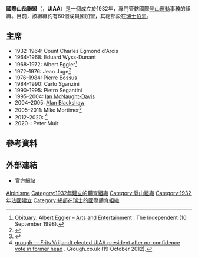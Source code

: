 {{Infobox Organization
|name = 國際山岳聯盟<br>Union Internationale des Associations d'Alpinisme
|image_border =
|size =
|caption = 
|motto =
|type = 體育組織
|formation = 1932年
|headquarters = {{flagicon|SUI}} [[伯恩|伯恩]]
|membership = 
|leader_title = 主席
|leader_name ={{flagicon|USA}} Stephanie Stettbacher
|website = [http://www.theuiaa.org/ 官方網站]
}}

'''國際山岳聯盟'''（{{lang|fr|Union Internationale des Associations d'Alpinisme}}，'''UIAA'''）是一個成立於1932年，專門管轄國際[[登山運動|登山運動]]事務的組織。目前，該組織約有60個成員國加盟，其總部設在[[瑞士|瑞士]][[伯恩|伯恩]]。

==主席==
*1932–1964: Count Charles Egmond d'Arcis
*1964–1968: Eduard Wyss-Dunant
*1968–1972: Albert Eggler<ref>[http://www.independent.co.uk/arts-entertainment/obituary-albert-eggler-1197094.html Obituary: Albert Eggler – Arts and Entertainment] {{Wayback|url=http://www.independent.co.uk/arts-entertainment/obituary-albert-eggler-1197094.html |date=20210105032908 }}. The Independent (10 September 1998).</ref>
*1972–1976: Jean Juge<ref>{{cite web |url=http://www.letemps.ch/Facet/print/Uuid/eb506444-1a4e-11de-894f-51ea0a570f40/Moralit%C3%A9_nallez_pas_%C3%A0_lEiger |title=存档副本 |accessdate=2014-06-01 |deadurl=yes |archiveurl=https://archive.is/20140601051915/http://www.letemps.ch/Facet/print/Uuid/eb506444-1a4e-11de-894f-51ea0a570f40/Moralit%C3%A9_nallez_pas_%C3%A0_lEiger |archivedate=2014-06-01 }}</ref>
*1976–1984: Pierre Bossus
*1984–1990: Carlo Sganzini 
*1990–1995: Pietro Segantini 
*1995–2004: [[Ian_McNaught-Davis|Ian McNaught-Davis]]
*2004–2005: [[Alan_Blackshaw|Alan Blackshaw]]
*2005–2011: Mike Mortimer<ref>{{Cite web |url=http://www.theuiaa.org/news_335_UIAA-General-Assembly-2011 |title=存档副本 |accessdate=2017-06-25 |archive-date=2013-04-08 |archive-url=https://web.archive.org/web/20130408034752/http://theuiaa.org/news_335_UIAA-General-Assembly-2011 |dead-url=no }}</ref>
*2012–2020: {{tsl|nl|Frits Vrijlandt|}}<ref>[http://www.grough.co.uk/magazine/2012/10/19/frits-vrijlandt-elected-uiaa-president-after-no-confidence-vote-in-former-head grough — Frits Vrijlandt elected UIAA president after no-confidence vote in former head] {{Wayback|url=http://www.grough.co.uk/magazine/2012/10/19/frits-vrijlandt-elected-uiaa-president-after-no-confidence-vote-in-former-head |date=20160916170818 }}. Grough.co.uk (19 October 2012).</ref>
*2020–: Peter Muir

==參考資料==
{{reflist}}

==外部連結==
*[http://www.theuiaa.org/ 官方網站]{{Wayback|url=http://www.theuiaa.org/ |date=20190821125312 }}

{{國際運動總會}}

[[Category:國際奧委會承認的國際體育總會|Alpinisme]]
[[Category:1932年建立的體育組織|Category:1932年建立的體育組織]]
[[Category:登山組織|Category:登山組織]]
[[Category:1932年法國建立|Category:1932年法國建立]]
[[Category:總部在瑞士的國際體育組織|Category:總部在瑞士的國際體育組織]]